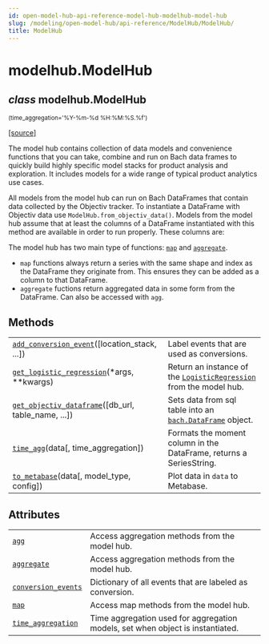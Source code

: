 ```yaml
---
id: open-model-hub-api-reference-model-hub-modelhub-model-hub
slug: /modeling/open-model-hub/api-reference/ModelHub/ModelHub/
title: ModelHub
---
```


# modelhub.ModelHub

<div className="class">

## <span className="type-annotation"><em>class</em></span> <span className="additional-name">modelhub.</span><span className="name">ModelHub</span>

<small className="parameter-list">(<span className="parameter" id="time_aggregation">time_aggregation='%Y-%m-%d %H:%M:%S.%f'</span>)</small>


&#8203;<span className="view-source">[[source]](https://github.com/objectiv/objectiv-analytics/blob/main/modelhub/modelhub/modelhub.py)</span>

<div className="content">

The model hub contains collection of data models and convenience functions that you can take, combine and
run on Bach data frames to quickly build highly specific model stacks for product analysis and
exploration.
It includes models for a wide range of typical product analytics use cases.

All models from the model hub can run on Bach DataFrames that contain data collected by the Objectiv
tracker. To instantiate a DataFrame with Objectiv data use `ModelHub.from_objectiv_data()`. Models
from the model hub assume that at least the columns of a DataFrame instantiated with this method are
available in order to run properly. These columns are:

The model hub has two main type of functions: [`map`](/modeling/open-model-hub/api-reference/ModelHub/modelhub.ModelHub.map.mdx) and [`aggregate`](/modeling/open-model-hub/api-reference/ModelHub/modelhub.ModelHub.aggregate.mdx).

* `map` functions always return a series with the same shape and index as the DataFrame they originate
from. This ensures they can be added as a column to that DataFrame.
* `aggregate` fuctions return aggregated data in some form from the DataFrame. Can also be accessed with
`agg`.

## Methods

<div className="table-autosummary">

|                                                   |                                                                                                                                                                                                                        |
| ------------------------------------------------- | --------------------------------------------------------------------------------------------------------------------------------------------------------------------------------------------------------------------- |
| [`add_conversion_event`](/modeling/open-model-hub/api-reference/ModelHub/modelhub.ModelHub.add_conversion_event.mdx)([location_stack, ...])       | Label events that are used as conversions.                                                                                                                                                                             |
| [`get_logistic_regression`](/modeling/open-model-hub/api-reference/ModelHub/modelhub.ModelHub.get_logistic_regression.mdx)(\*args, \*\*kwargs)          | Return an instance of the [`LogisticRegression`](/modeling/open-model-hub/models/machine-learning/LogisticRegression/modelhub.LogisticRegression.mdx) from the model hub.                                                                                                                                                       |
| [`get_objectiv_dataframe`](/modeling/open-model-hub/api-reference/ModelHub/modelhub.ModelHub.get_objectiv_dataframe.mdx)([db_url, table_name, ...]) | Sets data from sql table into an [`bach.DataFrame`](/modeling/bach/api-reference/DataFrame/bach.DataFrame.mdx) object.                                                                                                                                                                |
| [`time_agg`](/modeling/open-model-hub/api-reference/ModelHub/modelhub.ModelHub.time_agg.mdx)(data[, time_aggregation])                | Formats the moment column in the DataFrame, returns a SeriesString.                                                                                                                                                    |
| [`to_metabase`](/modeling/open-model-hub/api-reference/ModelHub/modelhub.ModelHub.to_metabase.mdx)(data[, model_type, config])           | Plot data in `data` to Metabase.                                                                                                                                                                                         |


</div>

## Attributes

<div className="table-autosummary">

|                                                   |                                                                                                                                                                                                                        |
| ------------------------------------------------- | --------------------------------------------------------------------------------------------------------------------------------------------------------------------------------------------------------------------- |
| [`agg`](/modeling/open-model-hub/api-reference/ModelHub/modelhub.ModelHub.agg.mdx)                                               | Access aggregation methods from the model hub.                                                                                                                                                                         |
| [`aggregate`](/modeling/open-model-hub/api-reference/ModelHub/modelhub.ModelHub.aggregate.mdx)                                         | Access aggregation methods from the model hub.                                                                                                                                                                         |
| [`conversion_events`](/modeling/open-model-hub/api-reference/ModelHub/modelhub.ModelHub.conversion_events.mdx)                                 | Dictionary of all events that are labeled as conversion.                                                                                                                                                               |
| [`map`](/modeling/open-model-hub/api-reference/ModelHub/modelhub.ModelHub.map.mdx)                                               | Access map methods from the model hub.                                                                                                                                                                                 |
| [`time_aggregation`](/modeling/open-model-hub/api-reference/ModelHub/modelhub.ModelHub.time_aggregation.mdx)                                  | Time aggregation used for aggregation models, set when object is instantiated.                                                                                                                                         |


</div>


</div>


</div>
